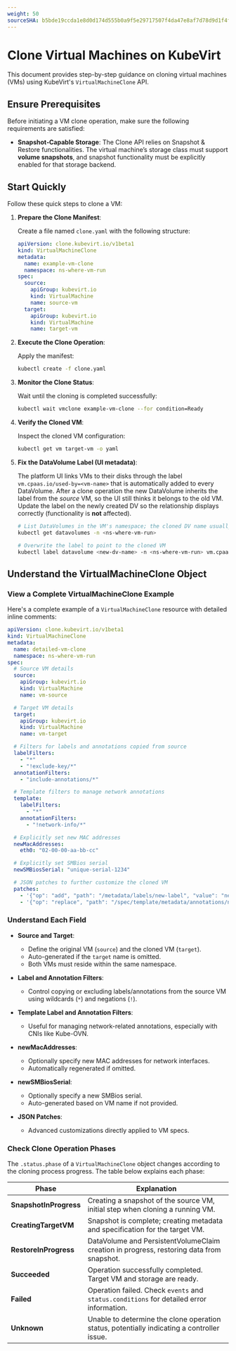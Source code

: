 ```yaml
---
weight: 50
sourceSHA: b5bde19ccda1e8d0d174d555b0a9f5e29717507f4da47e8af7d78d9d1f4f0d8d
---
```

# Clone Virtual Machines on KubeVirt

This document provides step-by-step guidance on cloning virtual machines (VMs) using KubeVirt's `VirtualMachineClone` API.

## Ensure Prerequisites

Before initiating a VM clone operation, make sure the following requirements are satisfied:

* **Snapshot‑Capable Storage**: The Clone API relies on Snapshot & Restore functionalities. The virtual machine’s storage class must support **volume snapshots**, and snapshot functionality must be explicitly enabled for that storage backend.

## Start Quickly

Follow these quick steps to clone a VM:

1. **Prepare the Clone Manifest**:

   Create a file named `clone.yaml` with the following structure:

   ```yaml
   apiVersion: clone.kubevirt.io/v1beta1
   kind: VirtualMachineClone
   metadata:
     name: example-vm-clone
     namespace: ns-where-vm-run
   spec:
     source:
       apiGroup: kubevirt.io
       kind: VirtualMachine
       name: source-vm
     target:
       apiGroup: kubevirt.io
       kind: VirtualMachine
       name: target-vm
   ```

2. **Execute the Clone Operation**:

   Apply the manifest:

   ```bash
   kubectl create -f clone.yaml
   ```

3. **Monitor the Clone Status**:

   Wait until the cloning is completed successfully:

   ```bash
   kubectl wait vmclone example-vm-clone --for condition=Ready
   ```

4. **Verify the Cloned VM**:

   Inspect the cloned VM configuration:

   ```bash
   kubectl get vm target-vm -o yaml
   ```

5. **Fix the DataVolume Label (UI metadata)**:

   The platform UI links VMs to their disks through the label `vm.cpaas.io/used-by=<vm-name>` that is automatically added to every DataVolume.
   After a clone operation the new DataVolume inherits the label from the *source* VM, so the UI still thinks it belongs to the old VM.
   Update the label on the newly created DV so the relationship displays correctly (functionality is **not** affected).

   ```bash
   # List DataVolumes in the VM's namespace; the cloned DV name usually starts with "restore-"
   kubectl get datavolumes -n <ns-where-vm-run>

   # Overwrite the label to point to the cloned VM
   kubectl label datavolume <new-dv-name> -n <ns-where-vm-run> vm.cpaas.io/used-by=<target-vm> --overwrite
   ```


## Understand the VirtualMachineClone Object

### View a Complete VirtualMachineClone Example

Here's a complete example of a `VirtualMachineClone` resource with detailed inline comments:

```yaml
apiVersion: clone.kubevirt.io/v1beta1
kind: VirtualMachineClone
metadata:
  name: detailed-vm-clone
  namespace: ns-where-vm-run
spec:
  # Source VM details
  source:
    apiGroup: kubevirt.io
    kind: VirtualMachine
    name: vm-source

  # Target VM details
  target:
    apiGroup: kubevirt.io
    kind: VirtualMachine
    name: vm-target

  # Filters for labels and annotations copied from source
  labelFilters:
    - "*"
    - "!exclude-key/*"
  annotationFilters:
    - "include-annotations/*"

  # Template filters to manage network annotations
  template:
    labelFilters:
      - "*"
    annotationFilters:
      - "!network-info/*"

  # Explicitly set new MAC addresses
  newMacAddresses:
    eth0: "02-00-00-aa-bb-cc"

  # Explicitly set SMBios serial
  newSMBiosSerial: "unique-serial-1234"

  # JSON patches to further customize the cloned VM
  patches:
    - '{"op": "add", "path": "/metadata/labels/new-label", "value": "new-value"}'
    - '{"op": "replace", "path": "/spec/template/metadata/annotations/new-annotation", "value": "updated-value"}'
```

### Understand Each Field

* **Source and Target**:

  * Define the original VM (`source`) and the cloned VM (`target`).
  * Auto-generated if the `target` name is omitted.
  * Both VMs must reside within the same namespace.

* **Label and Annotation Filters**:

  * Control copying or excluding labels/annotations from the source VM using wildcards (`*`) and negations (`!`).

* **Template Label and Annotation Filters**:

  * Useful for managing network-related annotations, especially with CNIs like Kube-OVN.

* **newMacAddresses**:

  * Optionally specify new MAC addresses for network interfaces.
  * Automatically regenerated if omitted.

* **newSMBiosSerial**:

  * Optionally specify a new SMBios serial.
  * Auto-generated based on VM name if not provided.

* **JSON Patches**:

  * Advanced customizations directly applied to VM specs.

### Check Clone Operation Phases

The `.status.phase` of a `VirtualMachineClone` object changes according to the cloning process progress. The table below explains each phase:

| Phase                  | Explanation                                                                                |
| ---------------------- | ------------------------------------------------------------------------------------------ |
| **SnapshotInProgress** | Creating a snapshot of the source VM, initial step when cloning a running VM.              |
| **CreatingTargetVM**   | Snapshot is complete; creating metadata and specification for the target VM.               |
| **RestoreInProgress**  | DataVolume and PersistentVolumeClaim creation in progress, restoring data from snapshot.   |
| **Succeeded**          | Operation successfully completed. Target VM and storage are ready.                         |
| **Failed**             | Operation failed. Check `events` and `status.conditions` for detailed error information.   |
| **Unknown**            | Unable to determine the clone operation status, potentially indicating a controller issue. |
